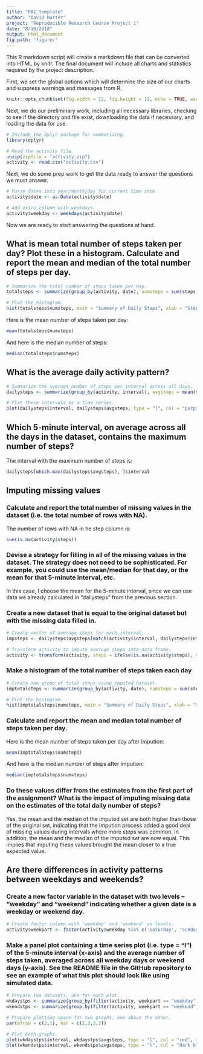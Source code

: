 ```yaml
---
title: "PA1_template"
author: "David Harter"
project: "Reproducible Research Course Project 1"
date: "8/10/2018"
output: html_document
fig.path: 'figure/'
---
```


This R markdown script will create a markdown file that can be converted into HTML by knitr.  The final document will include all charts and statistics required by the project description.

First, we set the global options which will determine the size of our charts and suppress warnings and messages from R.

```r
knitr::opts_chunk$set(fig.width = 12, fig.height = 12, echo = TRUE, warning = FALSE, message = FALSE)
```

Next, we do our preliminary work, including all necessary libraries, checking to see if the directory and file exist, downloading the data if necessary, and loading the data for use.

```r
# Include the dplyr package for summarizing.
library(dplyr)

# Read the activity file.
unzip(zipfile = "activity.zip")
activity <- read.csv("activity.csv")
```

Next, we do some prep work to get the data ready to answer the questions we must answer.

```r
# Parse dates into year/month/day for current time zone.
activity$date <- as.Date(activity$date)

# Add extra column with weekdays.
activity$weekday <- weekdays(activity$date)

```

Now we are ready to start answering the questions at hand.

## What is mean total number of steps taken per day?  Plot these in a histogram.  Calculate and report the mean and median of the total number of steps per day.

```r
# Summarize the total number of steps taken per day.
totalsteps <- summarize(group_by(activity, date), numsteps = sum(steps, na.rm = TRUE))

# Plot the histogram.
hist(totalsteps$numsteps, main = "Summary of Daily Steps", xlab = "Steps Taken", ylab = "Frequency", col = "green", ylim = c(0,20), breaks = 10)
```

Here is the mean number of steps taken per day:

```r
mean(totalsteps$numsteps)
```

And here is the median number of steps:

```r
median(totalsteps$numsteps)
```

## What is the average daily activity pattern?

```r
# Summarize the average number of steps per interval across all days.
dailysteps <- summarize(group_by(activity, interval), avgsteps = mean(steps, na.rm = TRUE))

# Plot these intervals as a time series.
plot(dailysteps$interval, dailysteps$avgsteps, type = "l", col = "purple", main = "Average Daily Activity Over All Intervals", xlab = "5-Minute Interval", ylab = "Number of Steps")
```

## Which 5-minute interval, on average across all the days in the dataset, contains the maximum number of steps?

The interval with the maximum number of steps is:

```r
dailysteps[which.max(dailysteps$avgsteps), ]$interval
```

## Imputing missing values

### Calculate and report the total number of missing values in the dataset (i.e. the total number of rows with NA).

The number of rows with NA in he step column is:

```r
sum(is.na(activity$steps))
```

### Devise a strategy for filling in all of the missing values in the dataset. The strategy does not need to be sophisticated. For example, you could use the mean/median for that day, or the mean for that 5-minute interval, etc.

In this case, I choose the mean for the 5-minute interval, since we can use data we already calculated in "dailysteps" from the previous section.

### Create a new dataset that is equal to the original dataset but with the missing data filled in.

```r
# Create vector of average steps for each interval.
impsteps <- dailysteps$avgsteps[match(activity$interval, dailysteps$interval)]

# Transform activity to impute average steps into data frame.
activity <- transform(activity, steps = ifelse(is.na(activity$steps), yes = impsteps, no = activity$steps))
```

### Make a histogram of the total number of steps taken each day

```r
# Create new group of total steps using imputed dataset.
imptotalsteps <- summarize(group_by(activity, date), numsteps = sum(steps, na.rm = TRUE))

# Plot the histogram.
hist(imptotalsteps$numsteps, main = "Summary of Daily Steps", xlab = "Steps Taken", ylab = "Frequency", col = "green", ylim = c(0,25), breaks = 10)
```

### Calculate and report the mean and median total number of steps taken per day.

Here is the mean number of steps taken per day after impution:

```r
mean(imptotalsteps$numsteps)
```

And here is the median number of steps after impution:

```r
median(imptotalsteps$numsteps)
```

### Do these values differ from the estimates from the first part of the assignment? What is the impact of imputing missing data on the estimates of the total daily number of steps?

Yes, the mean and the median of the imputed set are both higher than those of the original set, indicating that the impution process added a good deal of missing values during intervals where more steps was common.  In addition, the mean and the median of the imputed set are now equal.  This implies that imputing these values brought the mean closer to a true expected value.

## Are there differences in activity patterns between weekdays and weekends?

### Create a new factor variable in the dataset with two levels – “weekday” and “weekend” indicating whether a given date is a weekday or weekend day.

```r
# Create factor column with 'weekday' and 'weekend' as levels.
activity$weekpart <- factor(activity$weekday %in% c('Saturday', 'Sunday'), levels=c(TRUE, FALSE), labels=c('weekend', 'weekday'))
```

### Make a panel plot containing a time series plot (i.e. type = "l") of the 5-minute interval (x-axis) and the average number of steps taken, averaged across all weekday days or weekend days (y-axis). See the README file in the GitHub repository to see an example of what this plot should look like using simulated data.

```r
# Prepare two datasets, one for each plot.
wkdaystps <- summarize(group_by(filter(activity, weekpart == "weekday"), interval), avgsteps = mean(steps))
wkendstps <- summarize(group_by(filter(activity, weekpart == "weekend"), interval), avgsteps = mean(steps))

# Prepare plotting space for two graphs, one above the other.
par(mfrow = c(2,1), mar = c(2,2,2,2))

# Plot both graphs.
plot(wkdaystps$interval, wkdaystps$avgsteps, type = "l", col = "red", main = "Average Daily Activity Over All Intervals - Weekdays", xlab = "5-Minute Interval", ylab = "Number of Steps")
plot(wkendstps$interval, wkendstps$avgsteps, type = "l", col = "dark blue", main = "Average Daily Activity Over All Intervals - Weekends", xlab = "5-Minute Interval", ylab = "Number of Steps")
```